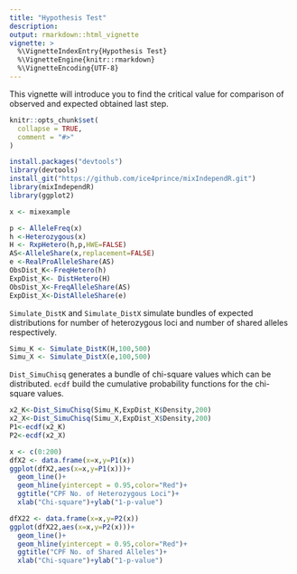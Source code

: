 ```yaml
---
title: "Hypothesis Test"
description: 
output: rmarkdown::html_vignette
vignette: >
  %\VignetteIndexEntry{Hypothesis Test}
  %\VignetteEngine{knitr::rmarkdown}
  %\VignetteEncoding{UTF-8}
---
```

This vignette will introduce you to find the critical value for comparison of observed and expected obtained last step. 

```r
knitr::opts_chunk$set(
  collapse = TRUE,
  comment = "#>"
)
```

```r
install.packages("devtools")
library(devtools)
install_git("https://github.com/ice4prince/mixIndependR.git")
library(mixIndependR)
library(ggplot2)
```

```r
x <- mixexample

p <- AlleleFreq(x)
h <-Heterozygous(x)
H <- RxpHetero(h,p,HWE=FALSE)
AS<-AlleleShare(x,replacement=FALSE)
e <-RealProAlleleShare(AS)
ObsDist_K<-FreqHetero(h)
ExpDist_K<- DistHetero(H)
ObsDist_X<-FreqAlleleShare(AS)
ExpDist_X<-DistAlleleShare(e)
```
`Simulate_DistK` and `Simulate_DistX` simulate bundles of expected distributions for number of heterozygous loci and number of shared alleles respectively. 
```r
Simu_K <- Simulate_DistK(H,100,500)
Simu_X <- Simulate_DistX(e,100,500)
```
`Dist_SimuChisq` generates a bundle of chi-square values which can be distributed. `ecdf` build the cumulative probability functions for the chi-square values.

```r
x2_K<-Dist_SimuChisq(Simu_K,ExpDist_K$Density,200)
x2_X<-Dist_SimuChisq(Simu_X,ExpDist_X$Density,200)
P1<-ecdf(x2_K)
P2<-ecdf(x2_X)
```
```r
x <- c(0:200)
dfX2 <- data.frame(x=x,y=P1(x))
ggplot(dfX2,aes(x=x,y=P1(x)))+
  geom_line()+
  geom_hline(yintercept = 0.95,color="Red")+
  ggtitle("CPF No. of Heterozygous Loci")+
  xlab("Chi-square")+ylab("1-p-value")

dfX22 <- data.frame(x=x,y=P2(x))
ggplot(dfX22,aes(x=x,y=P2(x)))+
  geom_line()+
  geom_hline(yintercept = 0.95,color="Red")+
  ggtitle("CPF No. of Shared Alleles")+
  xlab("Chi-square")+ylab("1-p-value")
```
